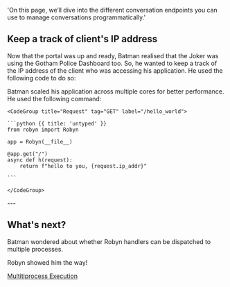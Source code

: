   'On this page, we’ll dive into the different conversation endpoints you can use to manage conversations programmatically.'

## Keep a track of client's IP address

Now that the portal was up and ready, Batman realised that the Joker was using the Gotham Police Dashboard too. So, he wanted to keep a track of the IP address of the client who was accessing his application. He used the following code to do so:


<Row>
<Col>
Batman scaled his application across multiple cores for better performance. He used the following command:
</Col>
  <Col sticky>

    <CodeGroup title="Request" tag="GET" label="/hello_world">

    ```python {{ title: 'untyped' }}  
    from robyn import Robyn

    app = Robyn(__file__)

    @app.get("/")
    async def h(request):
        return f"hello to you, {request.ip_addr}"

    ```

    </CodeGroup>
  </Col>
</Row>
---


## What's next?


Batman wondered about whether Robyn handlers can be dispatched to multiple processes.

Robyn showed him the way!

[Multitiprocess Execution](/documentation/api_reference/multiprocess_execution)




